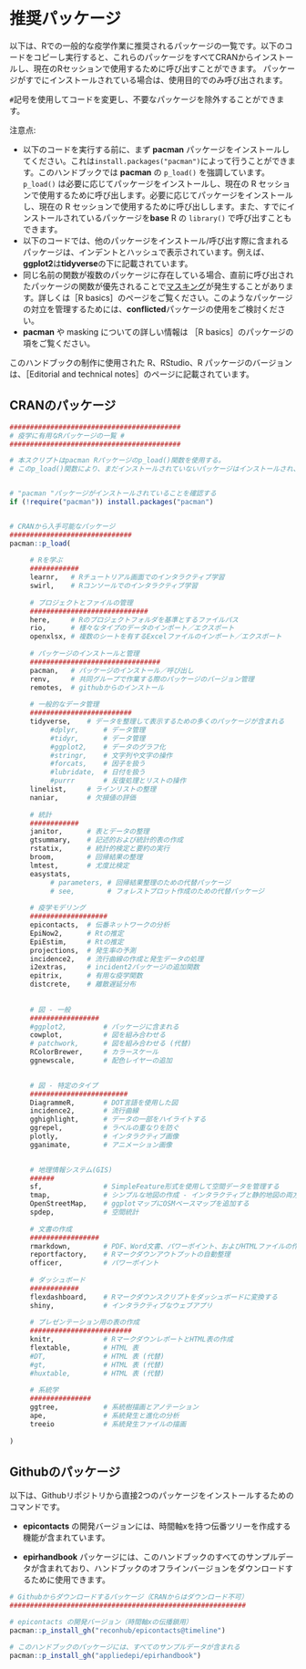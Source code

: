 # 推奨パッケージ

以下は、Rでの一般的な疫学作業に推奨されるパッケージの一覧です。以下のコードをコピーし実行すると、これらのパッケージをすべてCRANからインストールし、現在のRセッションで使用するために呼び出すことができます。 パッケージがすでにインストールされている場合は、使用目的でのみ呼び出されます。

`#`記号を使用してコードを変更し、不要なパッケージを除外することができます。

注意点:

-   以下のコードを実行する前に、まず **pacman** パッケージをインストールしてください。これは`install.packages("pacman")`によって行うことができます。このハンドブックでは **pacman** の `p_load()` を強調しています。`p_load()` は必要に応じてパッケージをインストールし、現在の R セッションで使用するために呼び出します。必要に応じてパッケージをインストールし、現在の R セッションで使用するために呼び出しします。また、すでにインストールされているパッケージを**base** R の `library()` で呼び出すこともできます。
-   以下のコードでは、他のパッケージをインストール/呼び出す際に含まれるパッケージは、インデントとハッシュで表示されています。例えば、**ggplot2**は**tidyverse**の下に記載されています。
-   同じ名前の関数が複数のパッケージに存在している場合、直前に呼び出されたパッケージの関数が優先されることで[マスキング]{.ul}が発生することがあります。詳しくは［R basics］のページをご覧ください。このようなパッケージの対立を管理するためには、**conflicted**パッケージの使用をご検討ください。
-   **pacman** や masking についての詳しい情報は ［R basics］のパッケージの項をご覧ください。

このハンドブックの制作に使用された R、RStudio、R パッケージのバージョンは、［Editorial and technical notes］のページに記載されています。\

## CRANのパッケージ

```r

##########################################
# 疫学に有用なRパッケージの一覧 #
##########################################

# 本スクリプトはpacman Rパッケージのp_load()関数を使用する。
# このp_load()関数により、まだインストールされていないパッケージはインストールされ、すでにインストールされているパッケージは使用するために呼び出される。


# "pacman "パッケージがインストールされていることを確認する
if (!require("pacman")) install.packages("pacman")


# CRANから入手可能なパッケージ
##############################
pacman::p_load(
     
     # Rを学ぶ
     ############
     learnr,   # Rチュートリアル画面でのインタラクティブ学習
     swirl,    # Rコンソールでのインタラクティブ学習
        
     # プロジェクトとファイルの管理
     #############################
     here,     # Rのプロジェクトフォルダを基準とするファイルパス
     rio,      # 様々なタイプのデータのインポート／エクスポート
     openxlsx, # 複数のシートを有するExcelファイルのインポート／エクスポート 
     
     # パッケージのインストールと管理
     ################################
     pacman,   # パッケージのインストール／呼び出し
     renv,     # 共同グループで作業する際のパッケージのバージョン管理
     remotes,  # githubからのインストール
     
     # 一般的なデータ管理
     #########################
     tidyverse,    # データを整理して表示するための多くのパッケージが含まれる
          #dplyr,      # データ管理
          #tidyr,      # データ管理
          #ggplot2,    # データのグラフ化
          #stringr,    # 文字列や文字の操作
          #forcats,    # 因子を扱う 
          #lubridate,  # 日付を扱う
          #purrr       # 反復処理とリストの操作
     linelist,     # ラインリストの整理
     naniar,       # 欠損値の評価
     
     # 統計  
     ############
     janitor,      # 表とデータの整理
     gtsummary,    # 記述的および統計的表の作成
     rstatix,      # 統計的検定と要約の実行
     broom,        # 回帰結果の整理
     lmtest,       # 尤度比検定
     easystats,
          # parameters, # 回帰結果整理のための代替パッケージ
          # see,        # フォレストプロット作成のための代替パッケージ
     
     # 疫学モデリング
     ###################
     epicontacts,  # 伝番ネットワークの分析
     EpiNow2,      # Rtの推定
     EpiEstim,     # Rtの推定
     projections,  # 発生率の予測
     incidence2,   # 流行曲線の作成と発生データの処理
     i2extras,     # incident2パッケージの追加関数
     epitrix,      # 有用な疫学関数
     distcrete,    # 離散遅延分布
     
     
     # 図 - 一般
     #################
     #ggplot2,         # パッケージに含まれる
     cowplot,          # 図を組み合わせる  
     # patchwork,      # 図を組み合わせる (代替)     
     RColorBrewer,     # カラースケール
     ggnewscale,       # 配色レイヤーの追加

     
     # 図 - 特定のタイプ
     ########################
     DiagrammeR,       # DOT言語を使用した図
     incidence2,       # 流行曲線
     gghighlight,      # データの一部をハイライトする
     ggrepel,          # ラベルの重なりを防ぐ
     plotly,           # インタラクティブ画像
     gganimate,        # アニメーション画像 

     
     # 地理情報システム(GIS)
     ######
     sf,               # SimpleFeature形式を使用して空間データを管理する
     tmap,             # シンプルな地図の作成 - インタラクティブと静的地図の両方で機能
     OpenStreetMap,    # ggplotマップにOSMベースマップを追加する
     spdep,            # 空間統計 
     
     # 文書の作成
     #################
     rmarkdown,        # PDF、Word文書、パワーポイント、およびHTMLファイルの作成
     reportfactory,    # Rマークダウンアウトプットの自動整理
     officer,          # パワーポイント
     
     # ダッシュボード
     ############
     flexdashboard,    # Rマークダウンスクリプトをダッシュボードに変換する
     shiny,            # インタラクティブなウェブアプリ
     
     # プレゼンテーション用の表の作成
     #########################
     knitr,            # RマークダウンレポートとHTML表の作成
     flextable,        # HTML 表
     #DT,              # HTML 表 (代替)
     #gt,              # HTML 表 (代替)
     #huxtable,        # HTML 表 (代替) 
     
     # 系統学
     ###############
     ggtree,           # 系統樹描画とアノテーション
     ape,              # 系統発生と進化の分析
     treeio            # 系統発生ファイルの描画
 
)

```

## Githubのパッケージ

以下は、Githubリポジトリから直接2つのパッケージをインストールするためのコマンドです。

-   **epicontacts** の開発バージョンには、時間軸xを持つ伝番ツリーを作成する機能が含まれています。

-   **epirhandbook** パッケージには、このハンドブックのすべてのサンプルデータが含まれており、ハンドブックのオフラインバージョンをダウンロードするために使用できます。

```r
# Githubからダウンロードするパッケージ（CRANからはダウンロード不可）
##########################################################

# epicontacts の開発バージョン（時間軸xの伝播鎖用）
pacman::p_install_gh("reconhub/epicontacts@timeline")

# このハンドブックのパッケージには、すべてのサンプルデータが含まれる 
pacman::p_install_gh("appliedepi/epirhandbook")



```
